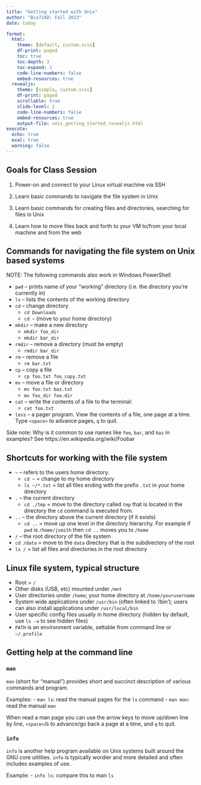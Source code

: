 ```yaml
---
title: "Getting started with Unix"
author: "Bio724D: Fall 2023"
date: today

format: 
  html:
    theme: [default, custom.scss]
    df-print: paged
    toc: true
    toc-depth: 3    
    toc-expand: 3
    code-line-numbers: false
    embed-resources: true  
  revealjs:
    theme: [simple, custom.scss]
    df-print: paged
    scrollable: true
    slide-level: 2
    code-line-numbers: false
    embed-resources: true  
    output-file: unix_getting_started_revealjs.html    
execute:
  echo: true
  eval: true
  warning: false
---
```



## Goals for Class Session

1. Power-on and connect to your Linux virtual machine via SSH

2. Learn basic commands to navigate the file system in Unix

3. Learn basic commands for creating files and directories, searching for files in Unix

4. Learn how to move files back and forth to your VM to/from your local machine and from the web


## Commands for navigating the file system on Unix based systems 

NOTE: The following commands also work in Windows PowerShell

* `pwd` -- prints name of your "working" directory (i.e. the directory you're currently in)
* `ls` -- lists the contents of the working directory
* `cd` -- change directory
  * `cd Downloads`
  * `cd ~` (move to your home directory)
* `mkdir` -- make a new directory
  * `mkdir foo_dir`
  * `mkdir bar_dir`
* `rmdir` -- remove a directory (must be empty)
  * `rmdir bar_dir`  
* `rm` -- remove a file
  * `rm bar.txt`
* `cp` -- copy a file
  * `cp foo.txt foo_copy.txt`
* `mv` -- move a file or directory
  * `mv foo.txt baz.txt`
  * `mv foo_dir foo.dir`
* `cat` -- write the contents of a file to the terminal:
  * `cat foo.txt`
* `less` -- a pager program. View the contents of a file, one page at a time. Type `<space>` to advance pages, `q` to quit.

Side note: Why is it common to use names like `foo`, `bar`, and `baz` in examples? See https://en.wikipedia.org/wiki/Foobar

## Shortcuts for working with the file system

* `~` -- refers to the users home directory.  
  * `cd ~` = change to my home directory
  * `ls ~/*.txt` = list all files ending with the prefix `.txt` in your home directory
* `.` -- the current directory
  * `cd ./tmp` = move to the directory called `tmp` that is located in the directory the `cd` command is executed from.  
* `..` -- the directory above the current directory (if it exists)
  * `cd ..` = move up one level in the directory hierarchy.  For example if `pwd` is `/home/jsmith` then `cd ..` moves you to `/home`
*  `/` -- the root directory of the file system
  * `cd /data` = move to the `data` directory that is the subdirectory of the root
  * `ls /` = list all files and directories in the root directory




## Linux file system, typical structure

* Root = `/`
* Other disks (USB, etc) mounted under `/mnt`
* User directories under `/home`; your home directory at `/home/yourusername`
* System wide applications under `/usr/bin` (often linked to '/bin'); users can also install applications under `/usr/local/bin`
* User specific config files usually in home directory (hidden by default, use `ls -a` to see hidden files)
* `PATH` is an environment variable, settable from command line or `~/.profile`





## Getting help at the command line

### `man`
`man` (short for "manual") provides short and succinct description of various commands and program.

Examples:
  - `man ls`: read the manual pages for the `ls` command
  - `man man`: read the manual `man`

When read a man page you can use the arrow keys to move up/down line by line, `<space>`/`b` to advance/go back a page at a time,  and `q` to quit.

### `info`

`info` is another help program available on Unix systems built around the GNU core utilities.  `info` is typically wordier and more detailed and often includes examples of use.


Example:
- `info ls`: compare this to man `ls`

